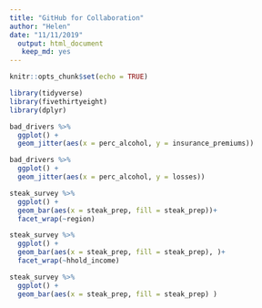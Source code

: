 ```yaml
---
title: "GitHub for Collaboration"
author: "Helen"
date: "11/11/2019"
  output: html_document
   keep_md: yes
---
```


```r
knitr::opts_chunk$set(echo = TRUE)
```

```r
library(tidyverse)
library(fivethirtyeight)
library(dplyr)
```


```r
bad_drivers %>% 
  ggplot() +
  geom_jitter(aes(x = perc_alcohol, y = insurance_premiums))
```

```r
bad_drivers %>% 
  ggplot() + 
  geom_jitter(aes(x = perc_alcohol, y = losses))
```


```r
steak_survey %>% 
  ggplot() + 
  geom_bar(aes(x = steak_prep, fill = steak_prep))+
  facet_wrap(~region)
```

```r
steak_survey %>% 
  ggplot() + 
  geom_bar(aes(x = steak_prep, fill = steak_prep), )+
  facet_wrap(~hhold_income)
```

```r
steak_survey %>% 
  ggplot() + 
  geom_bar(aes(x = steak_prep, fill = steak_prep) )
```